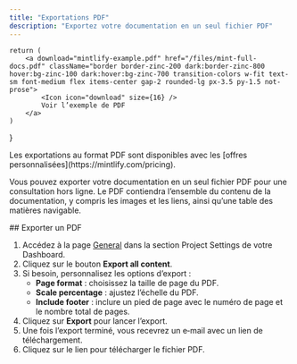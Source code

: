 ```yaml
---
title: "Exportations PDF"
description: "Exportez votre documentation en un seul fichier PDF"
---
```


    return (
        <a download="mintlify-example.pdf" href="/files/mint-full-docs.pdf" className="border border-zinc-200 dark:border-zinc-800 hover:bg-zinc-100 dark:hover:bg-zinc-700 transition-colors w-fit text-sm font-medium flex items-center gap-2 rounded-lg px-3.5 py-1.5 not-prose">
            <Icon icon="download" size={16} />
            Voir l’exemple de PDF
        </a>
    )
}

<Info>
  Les exportations au format PDF sont disponibles avec les [offres personnalisées](https://mintlify.com/pricing).
</Info>

Vous pouvez exporter votre documentation en un seul fichier PDF pour une consultation hors ligne. Le PDF contiendra l’ensemble du contenu de la documentation, y compris les images et les liens, ainsi qu’une table des matières navigable.


<div id="exporting-a-pdf">
  ## Exporter un PDF
</div>

1. Accédez à la page [General](https://dashboard.mintlify.com/settings/deployment/general) dans la section Project Settings de votre Dashboard.
2. Cliquez sur le bouton **Export all content**.
3. Si besoin, personnalisez les options d’export :
    - **Page format** : choisissez la taille de page du PDF.
    - **Scale percentage** : ajustez l’échelle du PDF.
    - **Include footer** : inclure un pied de page avec le numéro de page et le nombre total de pages.
4. Cliquez sur **Export** pour lancer l’export.
5. Une fois l’export terminé, vous recevrez un e‑mail avec un lien de téléchargement.
6. Cliquez sur le lien pour télécharger le fichier PDF.

<DownloadPDFButton />